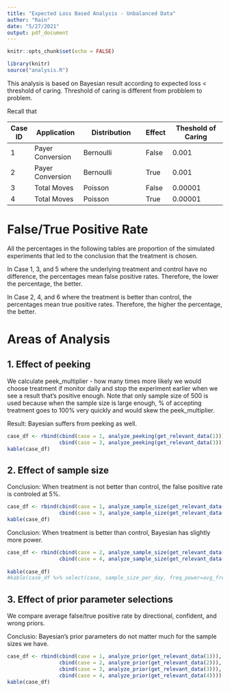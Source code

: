 ```yaml
---
title: "Expected Loss Based Analysis - Unbalanced Data"
author: "Rain"
date: "5/27/2021"
output: pdf_document
---
```

```r
knitr::opts_chunk$set(echo = FALSE)
```

```r
library(knitr)
source("analysis.R")
```

This analysis is based on Bayesian result according to expected loss < threshold of caring. Threshold of caring is different from probblem to problem.

Recall that

| Case ID | Application      | Distribution          | Effect  | Theshold of Caring |
| ------- | ---------------- | --------------------- | ------- | ------------------ |
| 1       | Payer Conversion | Bernoulli             | False   | 0.001              |
| 2       | Payer Conversion | Bernoulli             | True    | 0.001              |
| 3       | Total Moves      | Poisson               | False   | 0.00001            |
| 4       | Total Moves      | Poisson               | True    | 0.00001            |

# False/True Positive Rate

All the percentages in the following tables are proportion of the simulated experiments that led to the conclusion that the treatment is chosen. 

In Case 1, 3, and 5 where the underlying treatment and control have no difference, the percentages mean false positive rates. Therefore, the lower the percentage, the better.

In Case 2, 4, and 6 where the treatment is better than control, the percentages mean true positive rates. Therefore, the higher the percentage, the better.

# Areas of Analysis

## 1. Effect of peeking

We calculate peek_multiplier - how many times more likely we would choose treatment if monitor daily and stop the experiment earlier when we see a result that's positive enough. Note that only sample size of 500 is used because when the sample size is large enough, % of accepting treatment goes to 100% very quickly and would skew the peek_multiplier.

Result: Bayesian suffers from peeking as well.

```r
case_df <- rbind(cbind(case = 1, analyze_peeking(get_relevant_data(1))),
                 cbind(case = 3, analyze_peeking(get_relevant_data(3))))
kable(case_df)
```

## 2. Effect of sample size

Conclusion: When treatment is not better than control, the false positive rate is controled at 5%.

```r
case_df <- rbind(cbind(case = 1, analyze_sample_size(get_relevant_data(1))),
                 cbind(case = 3, analyze_sample_size(get_relevant_data(3))))
kable(case_df)
```

Conclusion: When treatment is better than control, Bayesian has slightly more power.

```r
case_df <- rbind(cbind(case = 2, analyze_sample_size(get_relevant_data(2))),
                 cbind(case = 4, analyze_sample_size(get_relevant_data(4))))
              
kable(case_df)
#kable(case_df %>% select(case, sample_size_per_day, freq_power=avg_freq_treat, bayes_power=avg_bayes_treat))
```

## 3. Effect of prior parameter selections

We compare average false/true positive rate by directional, confident, and wrong priors.

Conclusio: Bayesian's prior parameters do not matter much for the sample sizes we have.

```r
case_df <- rbind(cbind(case = 1, analyze_prior(get_relevant_data(1))),
                 cbind(case = 2, analyze_prior(get_relevant_data(2))),
                 cbind(case = 3, analyze_prior(get_relevant_data(3))),
                 cbind(case = 4, analyze_prior(get_relevant_data(4))))
kable(case_df)
```